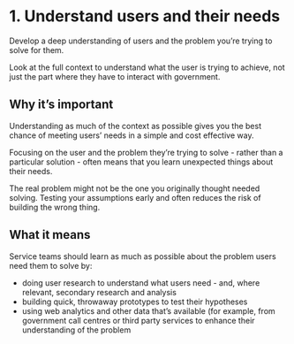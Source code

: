 # 1. Understand users and their needs

Develop a deep understanding of users and the problem you’re trying to solve for them.

Look at the full context to understand what the user is trying to achieve, not just the part where they have to interact with government.

## Why it’s important

Understanding as much of the context as possible gives you the best chance of meeting users’ needs in a simple and cost effective way.

Focusing on the user and the problem they’re trying to solve - rather than a particular solution - often means that you learn unexpected things about their needs.

The real problem might not be the one you originally thought needed solving. Testing your assumptions early and often reduces the risk of building the wrong thing.

## What it means

Service teams should learn as much as possible about the problem users need them to solve by:

- doing user research to understand what users need - and, where relevant, secondary research and analysis
- building quick, throwaway prototypes to test their hypotheses
- using web analytics and other data that’s available (for example, from government call centres or third party services to enhance their understanding of the problem